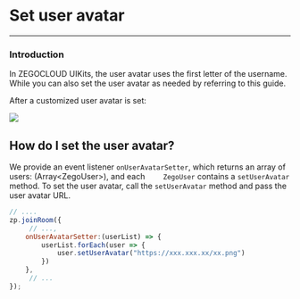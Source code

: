 # Set user avatar

- - -

### Introduction


In ZEGOCLOUD UIKits, the user avatar uses the first letter of the username. While you can also set the user avatar as needed by referring to this guide.

After a customized user avatar is set:

<Frame width="512" height="auto" caption="">
  <img src="https://storage.zego.im/sdk-doc/Pics/Prebuilt_Web/setAvatar.png" />
</Frame>

## How do I set the user avatar? 

We provide an event listener `onUserAvatarSetter`, which returns an array of users: (Array\<ZegoUser\>), and each `    ZegoUser` contains a `setUserAvatar` method. 
To set the user avatar, call the `setUserAvatar` method and pass the user avatar URL.

```js
// ....
zp.joinRoom({
     // ...,
    onUserAvatarSetter:(userList) => {
        userList.forEach(user => {
            user.setUserAvatar("https://xxx.xxx.xx/xx.png")
        })
    }, 
     // ...
});
```

